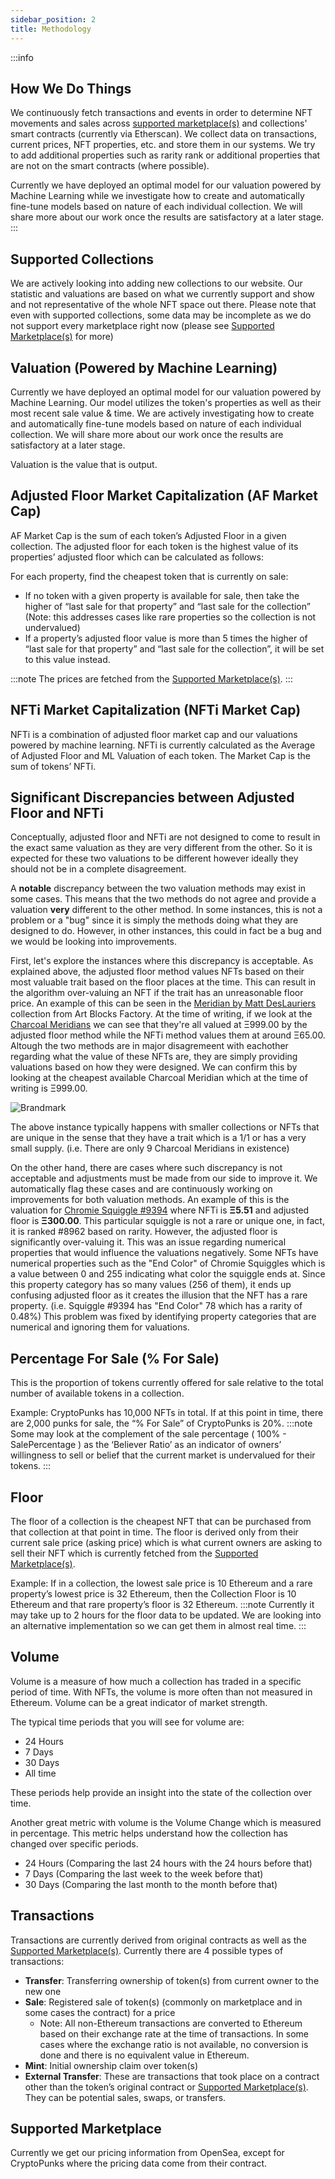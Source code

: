 ```yaml
---
sidebar_position: 2
title: Methodology
---
```


:::info
## How We Do Things

We continuously fetch transactions and events in order to determine NFT movements and sales across [supported marketplace(s)](#supported-marketplace) and collections' smart contracts (currently via Etherscan). We collect data on transactions, current prices, NFT properties, etc. and store them in our systems. We try to add additional properties such as rarity rank or additional properties that are not on the smart contracts (where possible).

Currently we have deployed an optimal model for our valuation powered by Machine Learning while we investigate how to create and automatically fine-tune models based on nature of each individual collection. We will share more about our work once the results are satisfactory at a later stage.
:::

## Supported Collections
We are actively looking into adding new collections to our website. Our statistic and valuations are based on what we currently support and show and not representative of the whole NFT space out there. Please note that even with supported collections, some data may be incomplete as we do not support every marketplace right now (please see [Supported Marketplace(s)](#supported-marketplace) for more)

## Valuation (Powered by Machine Learning)
Currently we have deployed an optimal model for our valuation powered by Machine Learning. Our model utilizes the token's properties as well as their most recent sale value & time.
We are actively investigating how to create and automatically fine-tune models based on nature of each individual collection. We will share more about our work once the results are satisfactory at a later stage.

Valuation is the value that is output.

## Adjusted Floor Market Capitalization (AF Market Cap)
AF Market Cap is the sum of each token’s Adjusted Floor in a given collection. The adjusted floor for each token is the highest value of its properties’ adjusted floor which can be calculated as follows:

For each property, find the cheapest token that is currently on sale:

- If no token with a given property is available for sale, then take the higher of “last sale for that property” and “last sale for the collection” (Note: this addresses cases like rare properties so the collection is not undervalued)
- If a property’s adjusted floor value is more than 5 times the higher of “last sale for that property” and “last sale for the collection”, it will be set to this value instead.

:::note
The prices are fetched from the [Supported Marketplace(s)](#supported-marketplace).
:::

## NFTi Market Capitalization (NFTi Market Cap)
NFTi is a combination of adjusted floor market cap and our valuations powered by machine learning. NFTi is currently calculated as 
the Average of Adjusted Floor and ML Valuation of each token. The Market Cap is the sum of tokens’ NFTi.

## Significant Discrepancies between Adjusted Floor and NFTi
Conceptually, adjusted floor and NFTi are not designed to come to result in the exact same valuation as they are very different from the other.
So it is expected for these two valuations to be different however ideally they should not be in a complete disagreement.

A **notable** discrepancy between the two valuation methods may exist in some cases. This means that the two methods do not agree and provide a valuation 
**very** different to the other method. In some instances, this is not a problem or a "bug" since it is simply the methods doing what they are designed to do.
However, in other instances, this could in fact be a bug and we would be looking into improvements.

First, let's explore the instances where this discrepancy is acceptable. As explained above, the adjusted floor method values NFTs based on their most valuable
trait based on the floor places at the time. This can result in the algorithm over-valuing an NFT if the trait has an unreasonable floor price. An example of this
can be seen in the [Meridian by Matt DesLauriers](https://nftvaluations.com/collections/meridian-by-matt-deslauriers?tab=overview) collection from Art Blocks Factory.
At the time of writing, if we look at the [Charcoal Meridians](https://nftvaluations.com/collections/meridian-by-matt-deslauriers?tab=nfts&PropertyId=408260&sort-by=Recent%20Sales)
we can see that they're all valued at Ξ999.00 by the adjusted floor method while the NFTi method values them at around Ξ65.00. Altough the two methods are in major
disagremeent with eachother regarding what the value of these NFTs are, they are simply providing valuations based on how they were designed. 
We can confirm this by looking at the cheapest available Charcoal Meridian which at the time of writing is Ξ999.00.

![Brandmark](/img/methodology/discrepancy-charcoal-meridian.jpg)

The above instance typically happens with smaller collections or NFTs that are unique in the sense that they have a trait which is a 1/1 or has a very small supply.
(i.e. There are only 9 Charcoal Meridians in existence)

On the other hand, there are cases where such discrepancy is not acceptable and adjustments must be made from our side to improve it. We automatically flag
these cases and are continuously working on improvements for both valuation methods. An example of this is the valuation for 
[Chromie Squiggle #9394](https://nftvaluations.com/collections/art-blocks-chromie-squiggle/9394) where NFTi is **Ξ5.51** and adjusted floor is **Ξ300.00**.
This particular squiggle is not a rare or unique one, in fact, it is ranked #8962 based on rarity. However, the adjusted floor is significantly over-valuing it.
This was an issue regarding numerical properties that would influence the valuations negatively. Some NFTs have numerical properties such as the "End Color" of 
Chromie Squiggles which is a value between 0 and 255 indicating what color the squiggle ends at. Since this property category has so many values (256 of them), it
ends up confusing adjusted floor as it creates the illusion that the NFT has a rare property. (i.e. Squiggle #9394 has "End Color" 78 which has a rarity of 0.48%)
This problem was fixed by identifying property categories that are numerical and ignoring them for valuations.

## Percentage For Sale (% For Sale)
This is the proportion of tokens currently offered for sale relative to the total number of available tokens in a collection.

Example: CryptoPunks has 10,000 NFTs in total. If at this point in time, there are 2,000 punks for sale, the “% For Sale” of CryptoPunks is 20%.
:::note
Some may look at the complement of the sale percentage ( 100% - SalePercentage ) as the ‘Believer Ratio’ as an indicator of owners’ willingness to sell or belief that the current market is undervalued for their tokens.
:::

## Floor
The floor of a collection is the cheapest NFT that can be purchased from that collection at that point in time. The floor is derived only from their current sale price (asking price) which is what current owners are asking to sell their NFT which is currently fetched from the [Supported Marketplace(s)](#supported-marketplace).

Example: If in a collection, the lowest sale price is 10 Ethereum and a rare property’s lowest price is 32 Ethereum, then the Collection Floor is 10 Ethereum and that rare property’s floor is 32 Ethereum.
:::note
Currently it may take up to 2 hours for the floor data to be updated. We are looking into an alternative implementation so we can get them in almost real time.
:::

## Volume
Volume is a measure of how much a collection has traded in a specific period of time. With NFTs, the volume is more often than not measured in Ethereum. Volume can be a great indicator of market strength.

The typical time periods that you will see for volume are:

- 24 Hours
- 7 Days
- 30 Days
- All time

These periods help provide an insight into the state of the collection over time.

Another great metric with volume is the Volume Change which is measured in percentage. This metric helps understand how the collection has changed over specific periods.

- 24 Hours (Comparing the last 24 hours with the 24 hours before that)
- 7 Days (Comparing the last week to the week before that)
- 30 Days (Comparing the last month to the month before that)

## Transactions
Transactions are currently derived from original contracts as well as the [Supported Marketplace(s)](#supported-marketplace). Currently there are 4 possible types of transactions:

- **Transfer**: Transferring ownership of token(s) from current owner to the new one
- **Sale**: Registered sale of token(s) (commonly on marketplace and in some cases the contract) for a price
  - Note: All non-Ethereum transactions are converted to Ethereum based on their exchange rate at the time of transactions. In some cases where the exchange ratio is not available, no conversion is done and there is no equivalent value in Ethereum.
- **Mint**: Initial ownership claim over token(s)
- **External Transfer**: These are transactions that took place on a contract other than the token’s original contract or [Supported Marketplace(s)](#supported-marketplace). They can be potential sales, swaps, or transfers.

## Supported Marketplace
Currently we get our pricing information from OpenSea, except for CryptoPunks where the pricing data come from their contract.